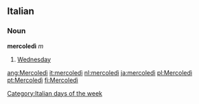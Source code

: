 ==Italian==
===Noun===
'''mercoledì''' ''m''

#[[Wednesday]]

[[Category:Italian days of the week]]

[[ang:Mercoledì]]
[[it:mercoledì]]
[[nl:mercoledì]]
[[ja:mercoledì]]
[[pl:Mercoledì]]
[[pt:Mercoledì]]
[[fi:Mercoledì]]